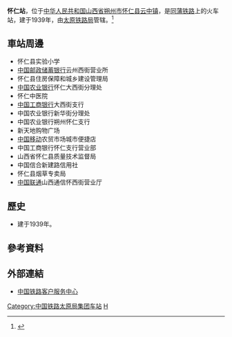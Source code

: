 {{Infobox China railway station
|车站名称 =怀仁站
|图片 = 
|图片介绍 = 
|其他名称 = 
|车站拼音 = Huairen
|英文名称 =Huairen Railway Station
|车站代码 = 
|电报码 = HRV
|拼音码 = HRE
|车站位置 = [[山西省|山西省]][[朔州市|朔州市]][[怀仁县|怀仁县]][[云中镇|云中镇]]
|坐标 = 
|归属 = [[太原铁路局|太原铁路局]]
|线路 = [[同蒲铁路|同蒲铁路]]
|车站等级 =[[二等站_(中铁)|二等站]]
|月台数目 = 
|股道数目 = 
}}
'''怀仁站'''，位于[[中华人民共和国|中华人民共和国]][[山西省|山西省]][[朔州市|朔州市]][[怀仁县|怀仁县]][[云中镇|云中镇]]，是[[同蒲铁路|同蒲铁路]]上的火车站，建于1939年，由[[太原铁路局|太原铁路局]]管辖。<ref>{{Cite web |url=http://search.huochepiao.com/huochezhan/jieshao/3136.htm |title=怀仁火车站介绍 |access-date=2017-02-04 |archive-date=2019-09-18 |archive-url=https://web.archive.org/web/20190918153147/http://search.huochepiao.com/huochezhan/jieshao/3136.htm |dead-url=no }}</ref>
==車站周邊==
* 怀仁县实验小学
* [[中国邮政储蓄银行|中国邮政储蓄银行]]云州西街营业所
* 怀仁县住房保障和城乡建设管理局
* [[中国农业银行|中国农业银行]]怀仁大西街分理处
* 怀仁中医院
* [[中国工商银行|中国工商银行]]大西街支行
* 中国农业银行新华街分理处
* 中国农业银行朔州怀仁支行
* 新天地购物广场
* [[中国移动|中国移动]]农贸市场城市便捷店
* 中国工商银行怀仁支行营业部
* 山西省怀仁县质量技术监督局
* 中国信合新建路信用社
* 怀仁县烟草专卖局
* [[中国联通|中国联通]]山西通信怀西街营业厅

==歷史==
* 建于1939年。
==參考資料==
{{reflist}}
==外部連結==
* [http://www.12306.cn/mormhweb/ 中国铁路客户服务中心] {{Wayback|url=http://www.12306.cn/mormhweb/ |date=20180205163941 }}
{{China-rail-stub}}
{{同蒲铁路}}
[[Category:中国铁路太原局集团车站|Category:中国铁路太原局集团车站]]
[[Category:朔州市铁路车站|H]]
